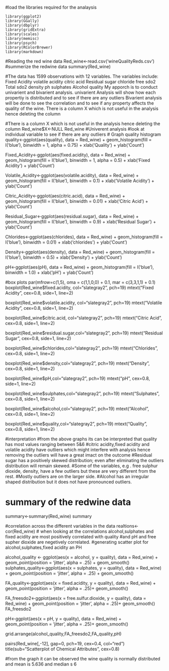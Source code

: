 
#load the libraries required for the analaysis
````
library(ggplot2)
library(GGally)
library(dbplyr)
library(gridExtra)
library(scales)
library(memisc)
library(psych)
library(RColorBrewer)
library(markdown)
`````

#Reading the red wine data 
Red_wine<-read.csv('wineQualityReds.csv')
#summerize the redwine data
summary(Red_wine)

#The data has 1599 observations with 12 variables. The variables include: 
Fixed Acidity 
volatile acidity 
citric acid
Residual sugar 
chloride 
free sdo2 
Total sdo2 
density 
ph 
sulphates 
Alcohol
quality 
My apporch is to conduct univarient and bivarient analysis. univarient Analysis will show how each propertiy is distributed and to see if there are any outliers Bivarient analysis will be done to see the correlation and to see if any property affects the quality of the wine. There is a column X which is not useful in the analysis hence deleting the column

#There is a column X which is not useful in the analysis hence deleting the column
Red_wine$X<-NULL
Red_wine
#Univerent analysis
#look at individual variable to see if there are any outliers
# Graph quality histogram
quality<-ggplot(aes(quality), data = Red_wine) +
  geom_histogram(fill = I('blue'), binwidth = 1, alpha = 0.75) +
  xlab('Quality') +
  ylab('Count')

Fixed_Acidity<-ggplot(aes(fixed.acidity), data = Red_wine) +
  geom_histogram(fill = I('blue'), binwidth = 1, alpha = 0.5) +
  xlab('Fixed Acidity') +
  ylab('Count')

Volatile_Acidity<-ggplot(aes(volatile.acidity), data = Red_wine) +
  geom_histogram(fill = I('blue'), binwidth = 0.1) +
  xlab('Volatile Acidity') +
  ylab('Count')


Citric_Acidity<-ggplot(aes(citric.acid), data = Red_wine) +
  geom_histogram(fill = I('blue'), binwidth = 0.01) +
  xlab('Citric Acid') +
  ylab('Count')

Residual_Sugar<-ggplot(aes(residual.sugar), data = Red_wine) +
  geom_histogram(fill = I('blue'), binwidth = 0.9) +
  xlab('Residual Sugar') +
  ylab('Count')

Chlorides<-ggplot(aes(chlorides), data = Red_wine) +
  geom_histogram(fill = I('blue'), binwidth = 0.01) +
  xlab('chlorides') +
  ylab('Count')

Density<-ggplot(aes(density), data = Red_wine) +
  geom_histogram(fill = I('blue'), binwidth = 0.5) +
  xlab('Density') +
  ylab('Count')

pH<-ggplot(aes(pH), data = Red_wine) +
  geom_histogram(fill = I('blue'), binwidth = 1.0) +
  xlab('pH') +
  ylab('Count')


#box plots 
par(mfrow=c(1,5), oma = c(1,1,0,0) + 0.1,  mar = c(3,3,1,1) + 0.1)
boxplot(Red_wine$fixed.acidity, col="slategray2", pch=19)
mtext("Fixed Acidity", cex=0.8, side=1, line=2)

boxplot(Red_wine$volatile.acidity, col="slategray2", pch=19)
mtext("Volatile Acidity", cex=0.8, side=1, line=2)

boxplot(Red_wine$citric.acid, col="slategray2", pch=19)
mtext("Citric Acid", cex=0.8, side=1, line=2)

boxplot(Red_wine$residual.sugar,col="slategray2", pch=19)
mtext("Residual Sugar", cex=0.8, side=1, line=2)

boxplot(Red_wine$chlorides,col="slategray2", pch=19)
mtext("Chlorides", cex=0.8, side=1, line=2)

boxplot(Red_wine$density,col="slategray2", pch=19)
mtext("Density", cex=0.8, side=1, line=2)

boxplot(Red_wine$pH,col="slategray2", pch=19)
mtext("pH", cex=0.8, side=1, line=2)

boxplot(Red_wine$sulphates,col="slategray2", pch=19)
mtext("Sulphates", cex=0.8, side=1, line=2)

boxplot(Red_wine$alcohol,col="slategray2", pch=19)
mtext("Alcohol", cex=0.8, side=1, line=2)

boxplot(Red_wine$quality,col="slategray2", pch=19)
mtext("Quality", cex=0.8, side=1, line=2)


#interpretation
#from the above graphs its can be interpreted that quality has most values ranging between  5&6
#citric acidity,fixed acidity and volatile acidity have outliers which might interfere with analysis hence removing the outliers will have a great imact on the outcome
#Residual sugar has a positively skewed distribution; even after eliminating the outliers distribution will remain skewed.
#Some of the variables, e.g . free sulphur dioxide, density, have a few outliers but these are very different from the rest.
#Mostly outliers are on the larger side.
#Alcohol has an irregular shaped distribution but it does not have pronounced outliers.


# summary of the redwine data
summary<-summary(Red_wine)
summary

#correlation across the different variables in the data
realtions<-cor(Red_wine)
# when looking at the correlations alcohol,sulphates and fixed acidity are most positively correlated with quality
#and pH and free supher dioxide are negetively correlated.
#generating scatter plot for alcohol,sulphates,fixed acidity an PH

alcohol_quality <- ggplot(aes(x = alcohol, y = quality),
             data = Red_wine) +
  geom_point(position = 'jitter', alpha = .25) +
  geom_smooth()
sulphates_quality<-ggplot(aes(x = sulphates, y = quality),
                         data = Red_wine) +
  geom_point(position = 'jitter', alpha = .25) +
  geom_smooth()

FA_quality<-ggplot(aes(x = fixed.acidity, y = quality),
                   data = Red_wine) +
  geom_point(position = 'jitter', alpha = .25)+
 geom_smooth()

FA_freesdo2<-ggplot(aes(x = free.sulfur.dioxide, y = quality),
                    data = Red_wine) +
  geom_point(position = 'jitter', alpha = .25)+
  geom_smooth()
FA_freesdo2

pH<-ggplot(aes(x = pH, y = quality),
                    data = Red_wine) +
  geom_point(position = 'jitter', alpha = .25)+
  geom_smooth()

grid.arrange(alcohol_quality,FA_freesdo2,FA_quality,pH)

pairs(Red_wine[,-12], gap=0, pch=19, cex=0.4, col="red")
title(sub="Scatterplot of Chemical Attributes", cex=0.8)




#from the graph it can be observed the wine quality is normally distributed and mean is 5.636 and median s 6
